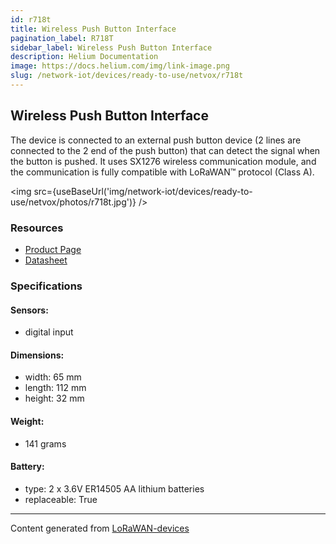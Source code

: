 ```yaml
---
id: r718t
title: Wireless Push Button Interface
pagination_label: R718T
sidebar_label: Wireless Push Button Interface
description: Helium Documentation
image: https://docs.helium.com/img/link-image.png
slug: /network-iot/devices/ready-to-use/netvox/r718t
---
```



## Wireless Push Button Interface

The device is connected to an external push button device (2 lines are connected to the 2 end of the
push button) that can detect the signal when the button is pushed. It uses SX1276 wireless
communication module, and the communication is fully compatible with LoRaWAN™ protocol (Class A).

<img src={useBaseUrl('img/network-iot/devices/ready-to-use/netvox/photos/r718t.jpg')} />

### Resources

- [Product Page](http://www.netvox.com.tw/product.asp?pro=R718T)
- [Datasheet](http://www.netvox.com.tw/um/R718T/R718Tdatasheet.pdf)

### Specifications

#### Sensors:

- digital input

#### Dimensions:

- width: 65 mm
- length: 112 mm
- height: 32 mm

#### Weight:

- 141 grams

#### Battery:

- type: 2 x 3.6V ER14505 AA lithium batteries
- replaceable: True

---

Content generated from [LoRaWAN-devices](https://github.com/TheThingsNetwork/lorawan-devices)
